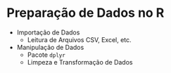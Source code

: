 # Preparação de Dados no R

- Importação de Dados
     - Leitura de Arquivos CSV, Excel, etc.
- Manipulação de Dados
     - Pacote `dplyr`
     - Limpeza e Transformação de Dados

